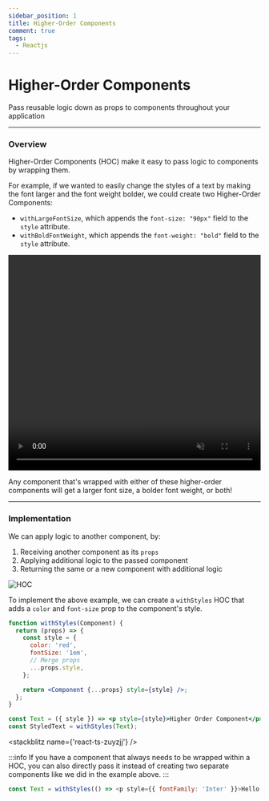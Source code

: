 ```yaml
---
sidebar_position: 1
title: Higher-Order Components
comment: true
tags:
  - Reactjs
---
```


# Higher-Order Components

Pass reusable logic down as props to components throughout your application

---

### Overview

Higher-Order Components (HOC) make it easy to pass logic to components by wrapping them.

For example, if we wanted to easily change the styles of a text by making the font larger and the font weight bolder, we could create two Higher-Order Components:

- `withLargeFontSize`, which appends the `font-size: "90px"` field to the `style` attribute.
- `withBoldFontWeight`, which appends the `font-weight: "bold"` field to the `style` attribute.

<video
  width='100%'
  height='430'
  autoPlay
  muted
  loop
  src='https://res.cloudinary.com/hunghg255/video/upload/v1677958186/blog/hoc_cy2dfl.mov'
  frameborder='0'
  allow='accelerometer; autoplay; clipboard-write; encrypted-media; gyroscope; picture-in-picture'
  allowFullScreen
  controls
/>

Any component that's wrapped with either of these higher-order components will get a larger font size, a bolder font weight, or both!

---

### Implementation

We can apply logic to another component, by:

1. Receiving another component as its `props`
2. Applying additional logic to the passed component
3. Returning the same or a new component with additional logic

![HOC](https://res.cloudinary.com/hunghg255/image/upload/v1677958190/blog/1_irw6pw.png)

To implement the above example, we can create a `withStyles` HOC that adds a `color` and `font-size` prop to the component's style.

```jsx
function withStyles(Component) {
  return (props) => {
    const style = {
      color: 'red',
      fontSize: '1em',
      // Merge props
      ...props.style,
    };

    return <Component {...props} style={style} />;
  };
}

const Text = ({ style }) => <p style={style}>Higher Order Component</p>;
const StyledText = withStyles(Text);
```

<stackblitz name={'react-ts-zuyzjj'} />

:::info
If you have a component that always needs to be wrapped within a HOC, you can also directly pass it instead of creating two separate components like we did in the example above.
:::

```js
const Text = withStyles(() => <p style={{ fontFamily: 'Inter' }}>Hello world!</p>);
```
